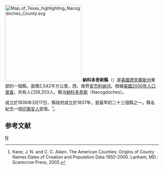 {{noteTA
|T=zh-hans:纳科多奇斯县 (得克萨斯州);zh-hk:納科多奇斯縣 (德克薩斯州);zh-tw:納科多奇斯郡 (德克薩斯州);
}}
[[File:Map_of_Texas_highlighting_Nacogdoches_County.svg|250px]]
'''納科多奇斯縣'''（{{lang-en|Nacogdoches County}}）是[[美國|美國]][[德克薩斯州|德克薩斯州]]東部的一個縣。面積2,542平方公里，西、南界[[安杰利纳河|安杰利纳河]]。根據[[美國2000年人口普查|美國2000年人口普查]]，共有人口59,203人。縣治[[納科多奇斯_(德克薩斯州)|納科多奇斯]]（Nacogdoches）。

成立於1836年3月17日，縣政府成立於1837年，是最早的二十三個縣之一。縣名紀念一個[[印第安人|印第安人]]部落。<ref>Kane, J. N. and C. C. Aiken. The American Counties: Origins of County Names Dates of Creation and Population Data 1950-2000. Lanham, MD.: Scarecrow Press, 2005.</ref>。

== 参考文献 ==
<div class="references-small">
<references />
</div>
{{德克萨斯州}}
{{texas-stub}}

[[Category:得克萨斯州行政区划|N]]